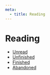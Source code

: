 ```yaml
---
meta:
  - title: Reading
---
```


# Reading

- [Unread](/reading/unread)
- [Unfinished](/reading/unfinished)
- [Finished](/reading/finished)
- [Abandoned](/reading/abandoned)
